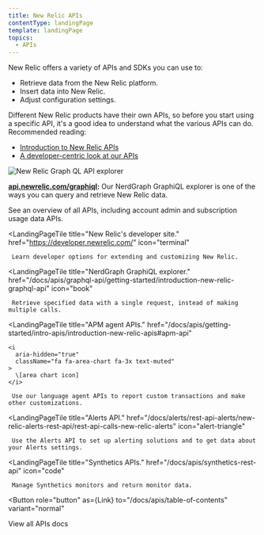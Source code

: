 ```yaml
---
title: New Relic APIs
contentType: landingPage
template: landingPage
topics:
  - APIs
---
```



New Relic offers a variety of APIs and SDKs you can use to:

* Retrieve data from the New Relic platform.
* Insert data into New Relic.
* Adjust configuration settings.

Different New Relic products have their own APIs, so before you start using a specific API, it's a good idea to understand what the various APIs can do. Recommended reading:

* [Introduction to New Relic APIs](/docs/apis/getting-started/intro-apis/introduction-new-relic-apis)
* [A developer-centric look at our APIs](https://developer.newrelic.com/)

![New Relic Graph QL API explorer](./images/new-relic-graph-ql-api-explorer.png "new-relic-graph-ql-api-explorer.png")

**[api.newrelic.com/graphiql](https://api.newrelic.com/graphiql):** Our NerdGraph GraphiQL explorer is one of the ways you can query and retrieve New Relic data.

<LandingPageTileGrid>
  <LandingPageTile
    title="Introduction to APIs."
    href="/docs/apis/getting-started/intro-apis/introduction-new-relic-apis"
    icon="map"
  >
     See an overview of all APIs, including account admin and subscription usage data APIs.
  </LandingPageTile>

  <LandingPageTile
    title="New Relic's developer site."
    href="https://developer.newrelic.com/"
    icon="terminal"
  >
     Learn developer options for extending and customizing New Relic.
  </LandingPageTile>

  <LandingPageTile
    title="NerdGraph GraphiQL explorer."
    href="/docs/apis/graphql-api/getting-started/introduction-new-relic-graphql-api"
    icon="book"
  >
     Retrieve specified data with a single request, instead of making multiple calls.
  </LandingPageTile>

  <LandingPageTile
    title="APM agent APIs."
    href="/docs/apis/getting-started/intro-apis/introduction-new-relic-apis#apm-api"
  >
    <i
      aria-hidden="true"
      className="fa fa-area-chart fa-3x text-muted"
    >
      \[area chart icon]
    </i>

     Use our language agent APIs to report custom transactions and make other customizations.
  </LandingPageTile>

  <LandingPageTile
    title="Alerts API."
    href="/docs/alerts/rest-api-alerts/new-relic-alerts-rest-api/rest-api-calls-new-relic-alerts"
    icon="alert-triangle"
  >
     Use the Alerts API to set up alerting solutions and to get data about your Alerts settings.
  </LandingPageTile>

  <LandingPageTile
    title="Synthetics APIs."
    href="/docs/apis/synthetics-rest-api"
    icon="code"
  >
     Manage Synthetics monitors and return monitor data.
  </LandingPageTile>
</LandingPageTileGrid>

<Button
  role="button"
  as={Link}
  to="/docs/apis/table-of-contents"
  variant="normal"
>
  View all APIs docs
</Button>
